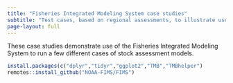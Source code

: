```yaml
---
title: "Fisheries Integrated Modeling System case studies"
subtitle: "Test cases, based on regional assessments, to illustrate use of FIMS"
page-layout: full
---
```


These case studies demonstrate use of the Fisheries Integrated Modeling System to run a few different cases of stock assessment models. 

```r
install.packages(c("dplyr","tidyr","ggplot2","TMB","TMBhelper")
remotes::install_github("NOAA-FIMS/FIMS")
```
